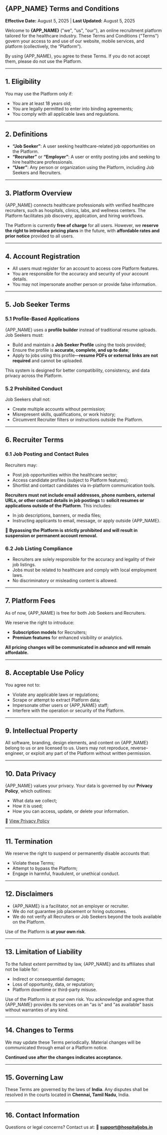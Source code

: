 
## {APP_NAME} Terms and Conditions

**Effective Date:** August 5, 2025 | **Last Updated:** August 5, 2025

Welcome to **{APP_NAME}** ("we", "us", "our"), an online recruitment platform tailored for the healthcare industry. These Terms and Conditions ("Terms") govern your access to and use of our website, mobile services, and platform (collectively, the “Platform”).

By using {APP_NAME}, you agree to these Terms. If you do not accept them, please do not use the Platform.

---

## **1. Eligibility**

You may use the Platform only if:

* You are at least 18 years old;
* You are legally permitted to enter into binding agreements;
* You comply with all applicable laws and regulations.

---

## **2. Definitions**

* **“Job Seeker”**: A user seeking healthcare-related job opportunities on the Platform.
* **“Recruiter”** or **“Employer”**: A user or entity posting jobs and seeking to hire healthcare professionals.
* **“User”**: Any person or organization using the Platform, including Job Seekers and Recruiters.

---

## **3. Platform Overview**

{APP_NAME} connects healthcare professionals with verified healthcare recruiters, such as hospitals, clinics, labs, and wellness centers. The Platform facilitates job discovery, application, and hiring workflows.

The Platform is currently **free of charge** for all users. However, we **reserve the right to introduce pricing plans** in the future, with **affordable rates and prior notice** provided to all users.

---

## **4. Account Registration**

* All users must register for an account to access core Platform features.
* You are responsible for the accuracy and security of your account details.
* You may not impersonate another person or provide false information.

---

## **5. Job Seeker Terms**

### 5.1 Profile-Based Applications

{APP_NAME} uses a **profile builder** instead of traditional resume uploads. Job Seekers must:

* Build and maintain a **Job Seeker Profile** using the tools provided;
* Ensure the profile is **accurate, complete, and up to date**;
* Apply to jobs using this profile—**resume PDFs or external links are not required** and cannot be uploaded.

This system is designed for better compatibility, consistency, and data privacy across the Platform.

### 5.2 Prohibited Conduct

Job Seekers shall not:

* Create multiple accounts without permission;
* Misrepresent skills, qualifications, or work history;
* Circumvent Recruiter filters or instructions outside the Platform.

---

## **6. Recruiter Terms**

### 6.1 Job Posting and Contact Rules

Recruiters may:

* Post job opportunities within the healthcare sector;
* Access candidate profiles (subject to Platform features);
* Shortlist and contact candidates via in-platform communication tools.

**Recruiters must not include email addresses, phone numbers, external URLs, or other contact details in job postings** to **solicit resumes or applications outside of the Platform**. This includes:

* In job descriptions, banners, or media files;
* Instructing applicants to email, message, or apply outside {APP_NAME}.

🚫 **Bypassing the Platform is strictly prohibited and will result in suspension or permanent account removal.**

### 6.2 Job Listing Compliance

* Recruiters are solely responsible for the accuracy and legality of their job listings.
* Jobs must be related to healthcare and comply with local employment laws.
* No discriminatory or misleading content is allowed.

---

## **7. Platform Fees**

As of now, {APP_NAME} is free for both Job Seekers and Recruiters.

We reserve the right to introduce:

* **Subscription models** for Recruiters;
* **Premium features** for enhanced visibility or analytics.

**All pricing changes will be communicated in advance and will remain affordable.**

---

## **8. Acceptable Use Policy**

You agree not to:

* Violate any applicable laws or regulations;
* Scrape or attempt to extract Platform data;
* Impersonate other users or {APP_NAME} staff;
* Interfere with the operation or security of the Platform.

---

## **9. Intellectual Property**

All software, branding, design elements, and content on {APP_NAME} belong to us or are licensed to us. Users may not reproduce, reverse-engineer, or exploit any part of the Platform without written permission.

---

## **10. Data Privacy**

{APP_NAME} values your privacy. Your data is governed by our **Privacy Policy**, which outlines:

* What data we collect;
* How it is used;
* How you can access, update, or delete your information.

📄 [View Privacy Policy]({links.privacy})

---

## **11. Termination**

We reserve the right to suspend or permanently disable accounts that:

* Violate these Terms;
* Attempt to bypass the Platform;
* Engage in harmful, fraudulent, or unethical conduct.

---

## **12. Disclaimers**

* {APP_NAME} is a facilitator, not an employer or recruiter.
* We do not guarantee job placement or hiring outcomes.
* We do not verify all Recruiters or Job Seekers beyond the tools available on the Platform.

Use of the Platform is **at your own risk**.

---

## **13. Limitation of Liability**

To the fullest extent permitted by law, {APP_NAME} and its affiliates shall not be liable for:

* Indirect or consequential damages;
* Loss of opportunity, data, or reputation;
* Platform downtime or third-party misuse.

Use of the Platform is at your own risk. You acknowledge and agree that {APP_NAME} provides its services on an "as is" and "as available" basis without warranties of any kind.

---

## **14. Changes to Terms**

We may update these Terms periodically. Material changes will be communicated through email or a Platform notice.

**Continued use after the changes indicates acceptance.**

---

## **15. Governing Law**

These Terms are governed by the laws of **India**. Any disputes shall be resolved in the courts located in **Chennai, Tamil Nadu**, India.

---

## **16. Contact Information**

Questions or legal concerns? Contact us at:
📧 **[support@hospitaljobs.in](mailto:supporot@hospitaljobs.in)**
